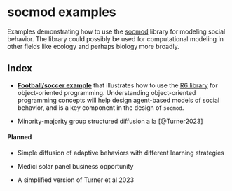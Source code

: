 # socmod examples

Examples demonstrating how to use the [socmod](https://css4s.github.io/socmod) library for modeling social behavior. The library could possibly be used for computational modeling in other fields like ecology and perhaps biology more broadly.

## Index

-   [**Football/soccer example**](football-R6-example/index.qmd) that illustrates how to use the [R6 library](https://github.com/r-lib/R6) for object-oriented programming. Understanding object-oriented programming concepts will help design agent-based models of social behavior, and is a key component in the design of `socmod`.

- Minority-majority group structured diffusion a la [@Turner2023]

#### Planned

-   Simple diffusion of adaptive behaviors with different learning strategies

-   Medici solar panel business opportunity

-   A simplified version of Turner et al 2023
